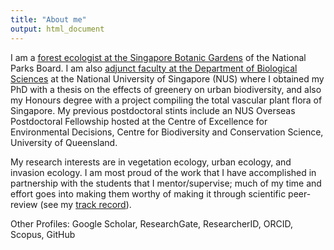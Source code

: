 ```yaml
---
title: "About me"
output: html_document
---
```


I am a [forest ecologist at the Singapore Botanic Gardens](https://www.nparks.gov.sg/sbg/research/research-staff/dr-chong-kwek-yan) of the National Parks Board. I am also [adjunct faculty at the Department of Biological Sciences](https://www.dbs.nus.edu.sg/staffs/chong-kwek-yan/?cid=110) at the National University of Singapore (NUS) where I obtained my PhD with a thesis on the effects of greenery on urban biodiversity, and also my Honours degree with a project compiling the total vascular plant flora of Singapore. My previous postdoctoral stints include an NUS Overseas Postdoctoral Fellowship hosted at the Centre of Excellence for Environmental Decisions, Centre for Biodiversity and Conservation Science, University of Queensland.

My research interests are in vegetation ecology, urban ecology, and invasion ecology. I am most proud of the work that I have accomplished in partnership with the students that I mentor/supervise; much of my time and effort goes into making them worthy of making it through scientific peer-review (see my [track record](/past_students.html)).

Other Profiles: Google Scholar, ResearchGate, ResearcherID, ORCID, Scopus, GitHub
